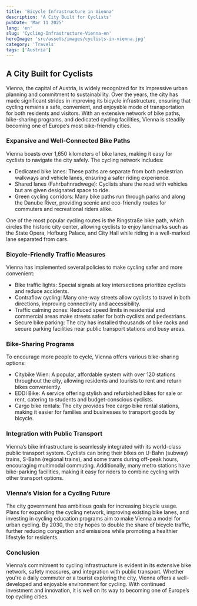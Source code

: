 ```yaml
---
title: 'Bicycle Infrastructure in Vienna'
description: 'A City Built for Cyclists'
pubDate: 'Mar 11 2025'
lang: 'en'
slug: 'Cycling-Infrastructure-Vienna-en'
heroImage: 'src/assets/images/cyclists-in-vienna.jpg'
category: 'Travels'
tags: ['Austria']
---
```


## A City Built for Cyclists

Vienna, the capital of Austria, is widely recognized for its impressive urban planning and commitment to sustainability. Over the years, the city has made significant strides in improving its bicycle infrastructure, ensuring that cycling remains a safe, convenient, and enjoyable mode of transportation for both residents and visitors. With an extensive network of bike paths, bike-sharing programs, and dedicated cycling facilities, Vienna is steadily becoming one of Europe’s most bike-friendly cities.

### Expansive and Well-Connected Bike Paths

Vienna boasts over 1,650 kilometers of bike lanes, making it easy for cyclists to navigate the city safely. The cycling network includes:

- Dedicated bike lanes: These paths are separate from both pedestrian walkways and vehicle lanes, ensuring a safer riding experience.
- Shared lanes (Fahrbahnradwege): Cyclists share the road with vehicles but are given designated space to ride.
- Green cycling corridors: Many bike paths run through parks and along the Danube River, providing scenic and eco-friendly routes for commuters and recreational riders alike.

One of the most popular cycling routes is the Ringstraße bike path, which circles the historic city center, allowing cyclists to enjoy landmarks such as the State Opera, Hofburg Palace, and City Hall while riding in a well-marked lane separated from cars.

### Bicycle-Friendly Traffic Measures

Vienna has implemented several policies to make cycling safer and more convenient:

- Bike traffic lights: Special signals at key intersections prioritize cyclists and reduce accidents.
- Contraflow cycling: Many one-way streets allow cyclists to travel in both directions, improving connectivity and accessibility.
- Traffic calming zones: Reduced speed limits in residential and commercial areas make streets safer for both cyclists and pedestrians.
- Secure bike parking: The city has installed thousands of bike racks and secure parking facilities near public transport stations and busy areas.

### Bike-Sharing Programs

To encourage more people to cycle, Vienna offers various bike-sharing options:

- Citybike Wien: A popular, affordable system with over 120 stations throughout the city, allowing residents and tourists to rent and return bikes conveniently.
- EDDI Bike: A service offering stylish and refurbished bikes for sale or rent, catering to students and budget-conscious cyclists.
- Cargo bike rentals: The city provides free cargo bike rental stations, making it easier for families and businesses to transport goods by bicycle.

### Integration with Public Transport

Vienna’s bike infrastructure is seamlessly integrated with its world-class public transport system. Cyclists can bring their bikes on U-Bahn (subway) trains, S-Bahn (regional trains), and some trams during off-peak hours, encouraging multimodal commuting. Additionally, many metro stations have bike-parking facilities, making it easy for riders to combine cycling with other transport options.

### Vienna’s Vision for a Cycling Future

The city government has ambitious goals for increasing bicycle usage. Plans for expanding the cycling network, improving existing bike lanes, and investing in cycling education programs aim to make Vienna a model for urban cycling. By 2030, the city hopes to double the share of bicycle traffic, further reducing congestion and emissions while promoting a healthier lifestyle for residents.

### Conclusion

Vienna’s commitment to cycling infrastructure is evident in its extensive bike network, safety measures, and integration with public transport. Whether you're a daily commuter or a tourist exploring the city, Vienna offers a well-developed and enjoyable environment for cycling. With continued investment and innovation, it is well on its way to becoming one of Europe’s top cycling cities.
